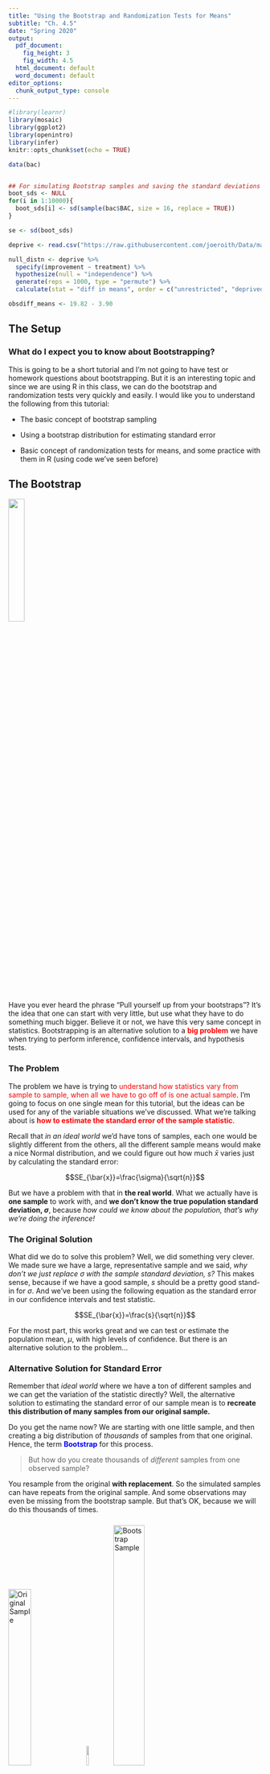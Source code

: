 ```yaml
---
title: "Using the Bootstrap and Randomization Tests for Means"
subtitle: "Ch. 4.5"
date: "Spring 2020"
output:
  pdf_document:
    fig_height: 3
    fig_width: 4.5
  html_document: default
  word_document: default
editor_options: 
  chunk_output_type: console
---
```


```r
#library(learnr)
library(mosaic)
library(ggplot2)
library(openintro)
library(infer)
knitr::opts_chunk$set(echo = TRUE)

data(bac)


## For simulating Bootstrap samples and saving the standard deviations
boot_sds <- NULL
for(i in 1:10000){
  boot_sds[i] <- sd(sample(bac$BAC, size = 16, replace = TRUE))
}

se <- sd(boot_sds)

deprive <- read.csv("https://raw.githubusercontent.com/joeroith/Data/master/SleepDeprivation.csv")

null_distn <- deprive %>%
  specify(improvement ~ treatment) %>%
  hypothesize(null = "independence") %>%
  generate(reps = 1000, type = "permute") %>%
  calculate(stat = "diff in means", order = c("unrestricted", "deprived")) 

obsdiff_means <- 19.82 - 3.90
```


## The Setup

### What do I expect you to know about Bootstrapping?

This is going to be a short tutorial and I'm not going to have test or homework questions about bootstrapping. But it is an interesting topic and since we are using R in this class, we can do the bootstrap and randomization tests very quickly and easily. I would like you to understand the following from this tutorial:



+ The basic concept of bootstrap sampling

+ Using a bootstrap distribution for estimating standard error

+ Basic concept of randomization tests for means, and some practice with them in R (using code we've seen before)


## The Bootstrap

![](images/bootstraps.jpg){width=25%}

### []()

Have you ever heard the phrase "Pull yourself up from your bootstraps"? It's the idea that one can start with very little, but use what they have to do something much bigger. Believe it or not, we have this very same concept in statistics. Bootstrapping is an alternative solution to a <font color='red'>**big problem**</font> we have when trying to perform inference, confidence intervals, and hypothesis tests.

### The Problem

The problem we have is trying to <font color='red'>understand how statistics vary from sample to sample, when all we have to go off of is one actual sample</font>. I'm going to focus on one single mean for this tutorial, but the ideas can be used for any of the variable situations we've discussed. What we're talking about is <font color='red'>**how to estimate the standard error of the sample statistic**</font>.

Recall that *in an ideal world* we'd have tons of samples, each one would be slightly different from the others, all the different sample means would make a nice Normal distribution, and we could figure out how much $\bar{x}$ varies just by calculating the standard error:

$$SE_{\bar{x}}=\frac{\sigma}{\sqrt{n}}$$

But we have a problem with that in **the real world**. What we actually have is **one sample** to work with, and **we don't know the true population standard deviation, $\sigma$**, because *how could we know about the population, that's why we're doing the inference!*

### The Original Solution

What did we do to solve this problem? Well, we did something very clever. We made sure we have a large, representative sample and we said, *why don't we just replace $\sigma$ with the sample standard deviation, $s$?* This makes sense, because if we have a good sample, $s$ should be a pretty good stand-in for $\sigma$. And we've been using the following equation as the standard error in our confidence intervals and test statistic.

$$SE_{\bar{x}}=\frac{s}{\sqrt{n}}$$

For the most part, this works great and we can test or estimate the population mean, $\mu$, with high levels of confidence. But there is an alternative solution to the problem...



### Alternative Solution for Standard Error



Remember that *ideal world* where we have a ton of different samples and we can get the variation of the statistic directly? Well, the alternative solution to estimating the standard error of our sample mean is to **recreate this distribution of many samples from our original sample.**

Do you get the name now? We are starting with one little sample, and then creating a big distribution of *thousands* of samples from that one original. Hence, the term <font color='blue'>**Bootstrap**</font> for this process.


> But how do you create thousands of *different* samples from one observed sample? 

You resample from the original **with replacement**. So the simulated samples can have repeats from the original sample. And some observations may even be missing from the bootstrap sample. But that's OK, because we will do this thousands of times.

### []()

![**Original Sample**](images/sample.png){width=30%} ![](images/rightarrow.png){width=10%} ![**Bootstrap Sample**](images/bootstrap.png){width=35%}


## Bootstrapping a Sample

### []()

> How does it work with a real sample, and how can we use it to estimate the standard error? 

Let's go back to the example of students' drinking habits at Ohio State. Remember that the data is in the `openintro` package and is called `bac`. Take a look at the original sample of 16 student blood alcohol content levels.

```r
bac$BAC
```

### []()

If we wanted to generate a "new" sample of 16 students from this original, we could use the code below. (Note: you **will not** need this code outside of the tutorial)

Run the code several times to see the different bootstrap samples. Each one is different, but it is important to notice:

1. Each sample is the exact same size as the original.

2. Each sample can only have values from the original.

```r
boot_sample <- sample(bac$BAC, size = 16, replace = TRUE)
boot_sample
mean(boot_sample)
sd(boot_sample)
```

&nbsp;

Each sample will have its own mean and standard deviation.

What do you notice abut the mean and standard deviations of several different bootstrap samples?
The means are all:^[c]

a) Exactly the same

b) Totally different

c) Pretty close to each other

The standard deviations are all:^[c]

a) Exactly the same

b) Totally different

c) Pretty close to each other



### Simulate thousands of samples

All we need to do is have R create thousands of these bootstrap samples. **For each bootstrap sample, we will collect the different standard deviations.** We can compile all of these standard deviations into a <font color='blue'>**Bootstrap distribution**</font> of standard deviations.

What shape do you think the bootstrap distribution is likely to be?^[a]

a) Normal

b) Skewed

c) IDK, something crazy

### []()

I've already randomly generated 10,000 bootstrap samples and collected their standard deviations as `boot_sds` (You can check out the tutorial hard copy if you really want to see the code to do this, it's pretty simple). Run the code below to see what the <font color='blue'>bootstrap distribution</font> looks like for all the standard deviations.

```r
## For simulating Bootstrap samples and saving the standard deviations
boot_sds <- NULL
for(i in 1:10000){
  boot_sds[i] <- sd(sample(bac$BAC, size = 16, replace = TRUE))
}
```


```r
histogram(boot_sds)
```


### Estimate $SE_{\bar{x}}$

> Now for the main trick, in order to estimate the standard error for the sample mean, $SE_{\bar{x}}$, all we need to do is find the standard deviation of all the bootstrapped standard deviations. 

It's a standard deviation of a bunch of standard deviations, kind of a mind bender, but trust me me here...

```r
sd(boot_sds)
```

This is our estimate for the standard error, and we can use it directly in **any** inference we want for the population mean.

Plug it in to:

> Confidence intervals: $\bar{x}\pm t_{df}^*\times SE_{\bar{x}}$

> Test statistics: $t=\frac{\bar{x}-\text{null value}}{SE_{\bar{x}}}$

### []()

For the example, here are the summary stats for `BAC`. Find a 95% confidence interval for the real average blood alcohol content levels of students with $SE_{\bar{x}}$ = `r round(se, 4)` (you can use $t_{15}^*=2.13$).

```r
favstats(bac$BAC)
```


### How does it compare?

What about our original method of calculating the standard error based on the sample standard deviation and the Central Limit Theorem?

$$SE_{\bar{x}}=\frac{s}{\sqrt{n}}$$

Try it out for yourself below. What is the standard error using our previous method above? Remember $s = 0.044$ and $n=16$ from the summary stats earlier.



What did you get? Was it pretty close to the value we got by the bootstrap approach, `r round(se, 4)`? It should be!

Try out the confidence interval from `t.test`, is that also close to what you calculated using the bootstrap standard error?

```r
t.test(bac$BAC)
```


### When to use

We can use this approach for almost any type of inference. It allows us to not rely on the Central Limit Theorem or formulas, but to directly estimate the standard error from our observed sample. This can be a very powerful tool for more complex types of analysis.

We do need to check certain conditions before trusting the bootstrap estimate:

1. **Independence:** Observations need to be independent from one another. Once again, we always need this condition because we want our samples to be unbiased and representative.

2. **Sample size greater than 30:** Yes, yes, I know I broke this rule with my example. I'll adjust it and just say that, the bootstrap estimate is *better* with larger samples (but all estimates are better with larger samples anyways). It's not hard to imagine bootstrapping doesn't work well with a sample of 4. 

3. **Nearly Normal:** The bootstrap distribution should be close to Normal for our estimate to be accurate. This is one reason I'm OK with my example, since our bootstrap distribution was very Normal looking.


So if you do more stats in your careers, especially if you are working with computational software, there's a good chance you will encounter bootstrap simulation methods. Now you can say you've had at least a small introduction to it.

## Randomization Test for Means

### []()

I want to cover another bonus topic that relates well with the Bootstrap. Remember at the beginning of the semester, when we had our first introduction to hypothesis tests through the randomization tests? This was the *Swimming with the Dolphins* experiment. The key to that approach was based on us mixing up which groups the subjects belonged to and simulating lots of different possible samples if we assumed the null hypothesis was true. We got our first exposure to:

+ Setting up the hypotheses ($H_0:$ Treatment and Outcome are independent vs. $H_a:$ Outcome is different based on Treatment)

+ Simulating a *null distribution*

+ Evaluating our observed sample as typical/unusual

+ Calculating and interpreting p-values

Hopefully all of that rings a bell. And hopefully you can see the connection with the bootstrap, that we are simulating a lot of new/theoretical samples based on an original sample in order for us to say something about the population.

### []()

We can do the same thing when we want to test for the difference in two means. I'll run through an example to demonstrate. Remember the *Sleep Deprivation* example? Where researchers taught a new task to two different groups, one group got to sleep normally afterwards and the other was forced to stay awake. Then a few days later the researchers tested how quickly the participants could complete the task. The variables were:

+ <font color='blue'>**Response Variable:**</font> Improved time to complete task (negative was good) - Numeric

+ <font color='green'>**Explanatory Variable:**</font> Sleep group (Deprived/Unrestricted) - Categorical

The hypothesis that we wanted to test were:

+ $H_0:\mu_{unrestricted}-\mu_{deprived}=0;$ There is no difference in the mean improvement time for the task. In other words, improvement time is independent of the sleep group people belong to.

+ $H_a:\mu_{unrestricted}-\mu_{deprived} \ne0;$ There is a significant difference in the mean improvement time for completing the task for the two groups. Or, improvement time depends on the amount of sleep afterwards, there is a relationship.


### Randomization Test

In the dolphin example, we took the response measurement for each subject and we shuffled which group they belonged to (Dolphin/Control) to represent a sample where the null hypothesis is true; the variables are independent. 

Let's do the same thing here. Imagine that how fast you improve on the task doesn't matter on how much sleep you got afterwards. Each participant was always going to improve by the amount we observed regardless of their sleep. So if we just shuffle the subjects among the two groups (Unrestricted/Deprived), we can recreate what thousands of sample difference in mean improvement times would look like under the null hypothesis.

The data are in `SleepDeprivation.csv` in the data folder.

```r
deprive <- read.csv("~/Stats 212b S20/Class/Data/SleepDeprivation.csv")
```

Here's a quick reminder about what the data are.

```r
deprive
```


### []()

The code is similar to what we used earlier from the `infer` package. First we `specify` the relationship of our two variables. Then we define that we'd like to test for `independence` of the two variables. Next, we shuffle (`permute`) and simulate (`reps`) the samples, while keeping track of the `difference in means`.


```r
## remember this is all in the infer library
## library(infer)

null_distn <- deprive %>%
  specify(improvement ~ treatment) %>%
  hypothesize(null = "independence") %>%
  generate(reps = 1000, type = "permute") %>%
  calculate(stat = "diff in means", order = c("unrestricted", "deprived")) 
```

Remember that this code doesn't have any output. The null distribution is just saved. 

### []()

Now we can calculate our observed difference in means and see where it lands on the null distribution. 

```r
favstats(~ improvement | treatment, data = deprive)
```


```r
obsdiff_means <- 19.82 - 3.90

null_distn %>%
  visualize(method = "simulation") +
  shade_p_value(obsdiff_means, direction = "both")
```

### []()

From here we calculate the p-value by finding the proportion of simulated null samples that were as, or more extreme than ours.

```r
null_distn %>%
  get_p_value(obs_stat = obsdiff_means, direction = "both")
```

If you are curious, the p-value we got using the formulas in Ch. 4.3 was 0.02, Pretty close to what you got using the randomization test above. And more importantly, the same conclusion. Pretty strong evidence that there is a difference in the mean improvement time for the two sleep groups. We can say that improvement does depend on sleep.

### []()

I hope this has been a nice connection to our approach to hypothesis tests from earlier in the semester. I think it's always good to come full circle on techniques or concepts.

> I will not ask you to use the randomization approach for homework or the DARs. This was just a (hopefully) quick tutorial to solidify your understanding of some key concepts as well as provide alternative approaches to the analysis we've discussed.


